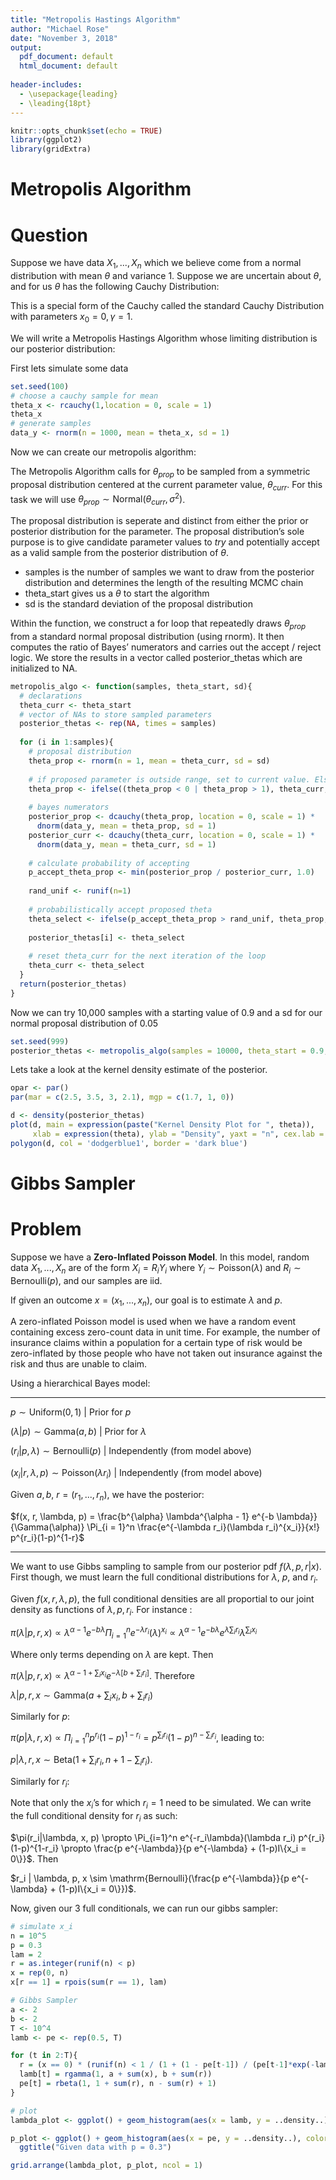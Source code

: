 ```yaml
---
title: "Metropolis Hastings Algorithm"
author: "Michael Rose"
date: "November 3, 2018"
output:
  pdf_document: default
  html_document: default
  
header-includes:
  - \usepackage{leading}
  - \leading{18pt}
---
```


```r
knitr::opts_chunk$set(echo = TRUE)
library(ggplot2)
library(gridExtra)
```

# Metropolis Algorithm

# Question

Suppose we have data $X_1, ..., X_n$ which we believe come from a normal distribution with mean $\theta$ and variance 1. Suppose we are uncertain about $\theta$, and for us $\theta$ has the following Cauchy Distribution: 

\begin{center}
$f(\theta) = \frac{1}{\pi (1 + \theta ^2)}, -\infty < \theta < \infty$
\end{center}

This is a special form of the Cauchy called the standard Cauchy Distribution with parameters $x_0 = 0, \gamma = 1$. 

We will write a Metropolis Hastings Algorithm whose limiting distribution is our posterior distribution: 

\begin{center}
$f(x, \theta, \sigma^2 = 1) = \frac{1}{\sqrt{2 \pi}} e^{-\frac{(x - \theta)^2}{2}} \frac{1}{\pi(1 + \theta^2)}$\\
$X_i \sim \mathrm{Normal}(\theta, 1)$\\
$\theta \sim \mathrm{Cauchy}(0, 1)$
\end{center}

First lets simulate some data

```r
set.seed(100)
# choose a cauchy sample for mean
theta_x <- rcauchy(1,location = 0, scale = 1)
theta_x
# generate samples
data_y <- rnorm(n = 1000, mean = theta_x, sd = 1)
```


Now we can create our metropolis algorithm: 

The Metropolis Algorithm calls for $\theta_{prop}$ to be sampled from a symmetric proposal distribution centered at the current parameter value, $\theta_{curr}$. For this task we will use $\theta_{prop} \sim \mathrm{Normal}(\theta_{curr}, \sigma^2)$. 

The proposal distribution is seperate and distinct from either the prior or posterior distribution for the parameter. The proposal distribution's sole purpose is to give candidate parameter values to _try_ and potentially accept as a valid sample from the posterior distribution of $\theta$. 

* samples is the number of samples we want to draw from the posterior distribution and determines the length of the resulting MCMC chain 
* theta_start gives us a $\theta$ to start the algorithm
* sd is the standard deviation of the proposal distribution

Within the function, we construct a for loop that repeatedly draws $\theta_{prop}$ from a standard normal proposal distribution (using rnorm). It then computes the ratio of Bayes' numerators and carries out the accept / reject logic. 
We store the results in a vector called posterior_thetas which are initialized to NA. 

```r
metropolis_algo <- function(samples, theta_start, sd){
  # declarations 
  theta_curr <- theta_start
  # vector of NAs to store sampled parameters 
  posterior_thetas <- rep(NA, times = samples)
  
  for (i in 1:samples){
    # proposal distribution 
    theta_prop <- rnorm(n = 1, mean = theta_curr, sd = sd)
    
    # if proposed parameter is outside range, set to current value. Else keep proposed value
    theta_prop <- ifelse((theta_prop < 0 | theta_prop > 1), theta_curr, theta_prop)
    
    # bayes numerators 
    posterior_prop <- dcauchy(theta_prop, location = 0, scale = 1) * 
      dnorm(data_y, mean = theta_prop, sd = 1) 
    posterior_curr <- dcauchy(theta_curr, location = 0, scale = 1) * 
      dnorm(data_y, mean = theta_curr, sd = 1)
    
    # calculate probability of accepting 
    p_accept_theta_prop <- min(posterior_prop / posterior_curr, 1.0)
    
    rand_unif <- runif(n=1)
    
    # probabilistically accept proposed theta 
    theta_select <- ifelse(p_accept_theta_prop > rand_unif, theta_prop, theta_curr)
    
    posterior_thetas[i] <- theta_select 
    
    # reset theta_curr for the next iteration of the loop 
    theta_curr <- theta_select 
  }
  return(posterior_thetas)
}
```

Now we can try 10,000 samples with a starting value of 0.9 and a sd for our normal proposal distribution of 0.05

```r
set.seed(999)
posterior_thetas <- metropolis_algo(samples = 10000, theta_start = 0.9, sd = 0.05)
```

Lets take a look at the kernel density estimate of the posterior. 

```r
opar <- par() 
par(mar = c(2.5, 3.5, 3, 2.1), mgp = c(1.7, 1, 0))

d <- density(posterior_thetas)
plot(d, main = expression(paste("Kernel Density Plot for ", theta)), 
     xlab = expression(theta), ylab = "Density", yaxt = "n", cex.lab = 1.3)
polygon(d, col = 'dodgerblue1', border = 'dark blue')
```


# Gibbs Sampler 

# Problem 

Suppose we have a **Zero-Inflated Poisson Model**. In this model, random data $X_1, ..., X_n$ are of the form $X_i = R_i Y_i$ where $Y_i \sim \mathrm{Poisson}(\lambda)$ and $R_i \sim \mathrm{Bernoulli}(p)$, and our samples are iid. 

If given an outcome $x = (x_1, ..., x_n)$, our goal is to estimate $\lambda$ and $p$. 

A zero-inflated Poisson model is used when we have a random event containing excess zero-count data in unit time. For example, the number of insurance claims within a population for a certain type of risk would be zero-inflated by those people who have not taken out insurance against the risk and thus are unable to claim. 

Using a hierarchical Bayes model: 

----------------------------------------------------------------

$p \sim \mathrm{Uniform}(0, 1)$ | Prior for $p$


$(\lambda | p) \sim \mathrm{Gamma}(a, b)$ | Prior for $\lambda$


$(r_i | p, \lambda) \sim \mathrm{Bernoulli}(p)$ | Independently (from model above) 


$(x_i | r, \lambda, p) \sim \mathrm{Poisson}(\lambda r_i)$ | Independently (from model above)

Given $a, b$, $r = (r_1, ..., r_n)$, we have the posterior:


$f(x, r, \lambda, p) = \frac{b^{\alpha} \lambda^{\alpha - 1} e^{-b \lambda}}{\Gamma(\alpha)} \Pi_{i = 1}^n \frac{e^{-\lambda r_i}(\lambda r_i)^{x_i}}{x!} p^{r_i}(1-p)^{1-r}$

-----------------------------------------------------------------

We want to use Gibbs sampling to sample from our posterior pdf $f(\lambda, p, r | x)$. First though, we must learn the full conditional distributions for $\lambda$, $p$, and $r_i$.

Given $f(x, r, \lambda, p)$, the full conditional densities are all proportial to our joint density as functions of $\lambda, p, r_i$. For instance :


$\pi(\lambda | p, r, x) \propto \lambda^{\alpha-1} e^{-b\lambda} \Pi_{i=1}^n e^{- \lambda r_i}(\lambda)^{x_i} \propto \lambda^{\alpha - 1} e^{-b \lambda} e^{\lambda \sum_{i} r_i} \lambda^{\sum_i x_i}$


Where only terms depending on $\lambda$ are kept. Then


$\pi(\lambda | p, r, x) \propto \lambda^{\alpha - 1 + \sum_i x_i} e^{-\lambda[b + \sum_i r_i]}$. Therefore


$\lambda | p, r, x \sim \mathrm{Gamma}(a + \sum_i x_i, b + \sum_i r_i)$


Similarly for $p$: 

$\pi(p | \lambda, r, x) \propto \Pi_{i=1}^n p^{r_i}(1-p)^{1-r_i} = p^{\sum_i r_i}(1-p)^{n - \sum_i r_i}$, leading to: 

$p | \lambda, r, x \sim \mathrm{Beta}(1 + \sum_i r_i, n + 1 - \sum_i r_i)$. 

Similarly for $r_i$: 

Note that only the $x_i$'s for which $r_i = 1$ need to be simulated. We can write the full conditional density for $r_i$ as such:

$\pi(r_i|\lambda, x, p) \propto \Pi_{i=1}^n e^{-r_i\lambda}(\lambda r_i) p^{r_i}(1-p)^{1-r_i} \propto \frac{p e^{-\lambda}}{p e^{-\lambda} + (1-p)I\{x_i = 0\}}$. Then 

$r_i | \lambda, p, x \sim \mathrm{Bernoulli}(\frac{p e^{-\lambda}}{p e^{-\lambda} + (1-p)I\{x_i = 0\}})$. 

Now, given our 3 full conditionals, we can run our gibbs sampler: 

```r
# simulate x_i
n = 10^5 
p = 0.3
lam = 2
r = as.integer(runif(n) < p)
x = rep(0, n)
x[r == 1] = rpois(sum(r == 1), lam)

# Gibbs Sampler
a <- 2
b <- 2 
T <- 10^4
lamb <- pe <- rep(0.5, T)

for (t in 2:T){
  r = (x == 0) * (runif(n) < 1 / (1 + (1 - pe[t-1]) / (pe[t-1]*exp(-lamb[t-1])))) + (x>0)
  lamb[t] = rgamma(1, a + sum(x), b + sum(r)) 
  pe[t] = rbeta(1, 1 + sum(r), n - sum(r) + 1)
}

```

```r
# plot 
lambda_plot <- ggplot() + geom_histogram(aes(x = lamb, y = ..density..), color = "black", fill = "blue", alpha = 0.5) + geom_density(aes(y = ..density..)) + xlab(expression(lambda)) + ggtitle("Given data with lambda = 2")

p_plot <- ggplot() + geom_histogram(aes(x = pe, y = ..density..), color = "black", fill = "green", alpha = 0.5) + geom_density(aes(y = ..density..)) + xlab("p") + 
  ggtitle("Given data with p = 0.3")

grid.arrange(lambda_plot, p_plot, ncol = 1)
```

